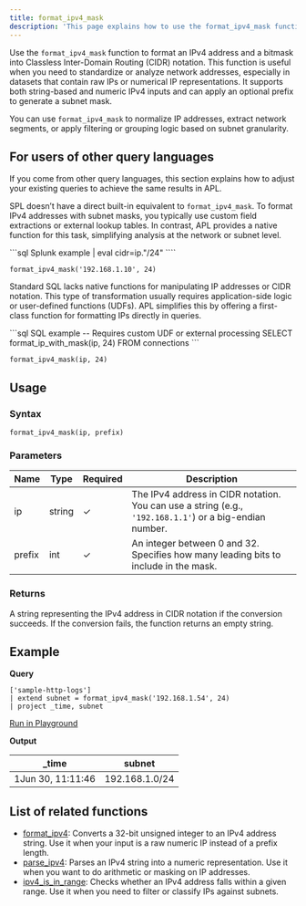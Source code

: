 ```yaml
---
title: format_ipv4_mask
description: 'This page explains how to use the format_ipv4_mask function in APL.'
---
```


Use the `format_ipv4_mask` function to format an IPv4 address and a bitmask into Classless Inter-Domain Routing (CIDR) notation. This function is useful when you need to standardize or analyze network addresses, especially in datasets that contain raw IPs or numerical IP representations. It supports both string-based and numeric IPv4 inputs and can apply an optional prefix to generate a subnet mask.

You can use `format_ipv4_mask` to normalize IP addresses, extract network segments, or apply filtering or grouping logic based on subnet granularity.

## For users of other query languages

If you come from other query languages, this section explains how to adjust your existing queries to achieve the same results in APL.

<AccordionGroup>
<Accordion title="Splunk SPL users">

SPL doesn’t have a direct built-in equivalent to `format_ipv4_mask`. To format IPv4 addresses with subnet masks, you typically use custom field extractions or external lookup tables. In contrast, APL provides a native function for this task, simplifying analysis at the network or subnet level.

<CodeGroup>
```sql Splunk example
| eval cidr=ip."/24"
````

```kusto APL equivalent
format_ipv4_mask('192.168.1.10', 24)
```

</CodeGroup>

</Accordion>
<Accordion title="ANSI SQL users">

Standard SQL lacks native functions for manipulating IP addresses or CIDR notation. This type of transformation usually requires application-side logic or user-defined functions (UDFs). APL simplifies this by offering a first-class function for formatting IPs directly in queries.

<CodeGroup>
```sql SQL example
-- Requires custom UDF or external processing
SELECT format_ip_with_mask(ip, 24) FROM connections
```

```kusto APL equivalent
format_ipv4_mask(ip, 24)
```

</CodeGroup>

</Accordion>
</AccordionGroup>

## Usage

### Syntax

```kusto
format_ipv4_mask(ip, prefix)
```

### Parameters

| Name   | Type   | Required | Description                                                                                             |
| ------ | ------ | -------- | ------------------------------------------------------------------------------------------------------- |
| ip     | string | ✓       | The IPv4 address in CIDR notation. You can use a string (e.g., `'192.168.1.1'`) or a big-endian number. |
| prefix | int    | ✓       | An integer between 0 and 32. Specifies how many leading bits to include in the mask.          |

### Returns

A string representing the IPv4 address in CIDR notation if the conversion succeeds. If the conversion fails, the function returns an empty string.

## Example

**Query**

```kusto
['sample-http-logs']
| extend subnet = format_ipv4_mask('192.168.1.54', 24)
| project _time, subnet
```

[Run in Playground](https://play.axiom.co/axiom-play-qf1k/query?initForm=%7B%22apl%22%3A%22%5B'sample-http-logs'%5D%20%7C%20extend%20subnet%20%3D%20format_ipv4_mask('192.168.1.54'%2C%2024)%20%7C%20project%20_time%2C%20subnet%22%7D)

**Output**

| _time         | subnet |
| -------------- | ----- |
| 1Jun 30, 11:11:46 | 192.168.1.0/24   |

## List of related functions

- [format_ipv4](/apl/scalar-functions/ip-functions/format-ipv4): Converts a 32-bit unsigned integer to an IPv4 address string. Use it when your input is a raw numeric IP instead of a prefix length.
- [parse_ipv4](/apl/scalar-functions/ip-functions/parse-ipv4): Parses an IPv4 string into a numeric representation. Use it when you want to do arithmetic or masking on IP addresses.
- [ipv4_is_in_range](/apl/scalar-functions/ip-functions/ipv4-is-in-range): Checks whether an IPv4 address falls within a given range. Use it when you need to filter or classify IPs against subnets.
